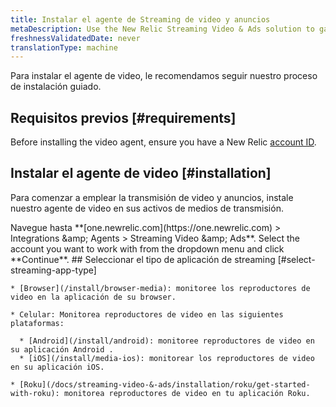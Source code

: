 ```yaml
---
title: Instalar el agente de Streaming de video y anuncios
metaDescription: Use the New Relic Streaming Video & Ads solution to gain deep visibility and actionable insights into real user experiences.
freshnessValidatedDate: never
translationType: machine
---
```


Para instalar el agente de video, le recomendamos seguir nuestro proceso de instalación guiado.

## Requisitos previos [#requirements]

Before installing the video agent, ensure you have a New Relic [account ID](/docs/accounts/accounts-billing/account-setup/account-id).

## Instalar el agente de video [#installation]

Para comenzar a emplear la transmisión de video y anuncios, instale nuestro agente de video en sus activos de medios de transmisión.

<Steps>
  <Step>
    Navegue hasta <DNT>**[one.newrelic.com](https://one.newrelic.com) &gt; Integrations &amp;amp; Agents &gt; Streaming Video &amp;amp; Ads**</DNT>.
  </Step>

  <Step>
    Select the account you want to work with from the dropdown menu and click **Continue**.
  </Step>

  <Step>
    ## Seleccionar el tipo de aplicación de streaming [#select-streaming-app-type]

    * [Browser](/install/browser-media): monitoree los reproductores de video en la aplicación de su browser.

    * Celular: Monitorea reproductores de video en las siguientes plataformas:

      * [Android](/install/android): monitoree reproductores de video en su aplicación Android .
      * [iOS](/install/media-ios): monitorear los reproductores de video en su aplicación iOS.

    * [Roku](/docs/streaming-video-&-ads/installation/roku/get-started-with-roku): monitorea reproductores de video en tu aplicación Roku.
  </Step>
</Steps>